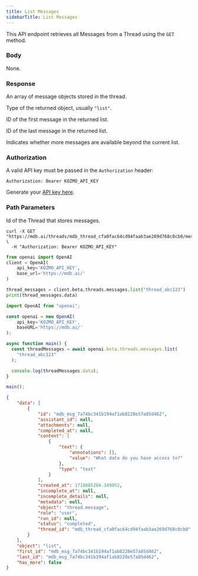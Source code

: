 ```yaml
---
title: List Messages
sidebarTitle: List Messages
---
```


This API endpoint retrieves all Messages from a Thread using the `GET` method.

### Body

None.

### Response

<ResponseField name="data" type="array" required>  

An array of message objects stored in the thread.

</ResponseField>

<ResponseField name="object" type="string" required>  

Type of the returned object, usually `"list"`.

</ResponseField>

<ResponseField name="first_id" type="string">  

ID of the first message in the returned list.

</ResponseField>

<ResponseField name="last_id" type="string">  

ID of the last message in the returned list.

</ResponseField>

<ResponseField name="has_more" type="boolean">  

Indicates whether more messages are available beyond the current list.

</ResponseField>

### Authorization

A valid API key must be passed in the `Authorization` header:

```
Authorization: Bearer KOZMO_API_KEY
```

Generate your [API key here](https://mdb.ai/apiKeys).

### Path Parameters

<ParamField body='thread_id' type='string' required>

Id of the Thread that stores messages.

</ParamField>

<RequestExample>

```shell Shell
curl -X GET "https://mdb.ai/threads/mdb_thread_cfa0fac64cd94faab3ae269d768c0cb0/messages" \
  -H "Authorization: Bearer KOZMO_API_KEY"
```

```python Python
from openai import OpenAI
client = OpenAI(
    api_key='KOZMO_API_KEY',
    base_url='https://mdb.ai/'
)

thread_messages = client.beta.threads.messages.list("thread_abc123")
print(thread_messages.data)
```

```js Node
import OpenAI from "openai";

const openai = new OpenAI(
    api_key='KOZMO_API_KEY',
    baseURL='https://mdb.ai/'
);

async function main() {
  const threadMessages = await openai.beta.threads.messages.list(
    "thread_abc123"
  );

  console.log(threadMessages.data);
}

main();
```

</RequestExample>

<ResponseExample>

```json Response
{
    "data": [
        {
            "id": "mdb_msg_7a74bc341b194af1ab8228e57a85d462",
            "assistant_id": null,
            "attachments": null,
            "completed_at": null,
            "content": [
                {
                    "text": {
                        "annotations": [],
                        "value": "What data do you have access to?"
                    },
                    "type": "text"
                }
            ],
            "created_at": 1718885284.349052,
            "incomplete_at": null,
            "incomplete_details": null,
            "metadata": null,
            "object": "thread.message",
            "role": "user",
            "run_id": null,
            "status": "completed",
            "thread_id": "mdb_thread_cfa0fac64cd94faab3ae269d768c0cb0"
        }
    ],
    "object": "list",
    "first_id": "mdb_msg_7a74bc341b194af1ab8228e57a85d462",
    "last_id": "mdb_msg_7a74bc341b194af1ab8228e57a85d462",
    "has_more": false
}
```

</ResponseExample>
